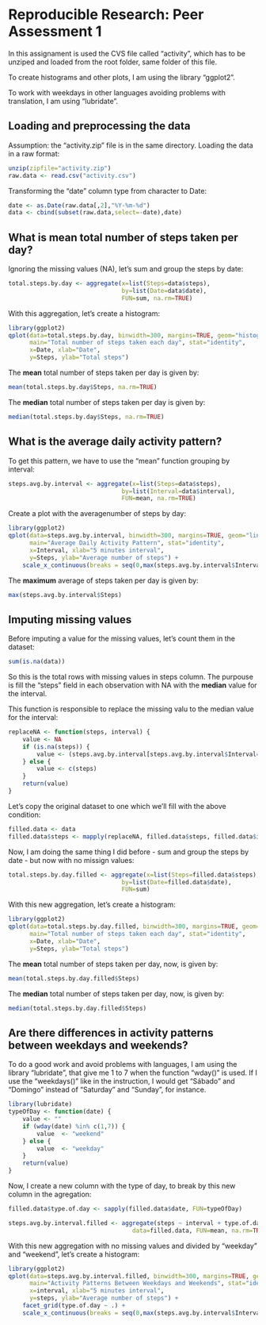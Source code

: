 # Reproducible Research: Peer Assessment 1

In this assignament is used the CVS file called "activity", which has to be
unziped and loaded from the root folder, same folder of this file.

To create histograms and other plots, I am using the library "ggplot2".

To work with weekdays in other languages avoiding problems with translation,
I am using "lubridate".

## Loading and preprocessing the data

Assumption: the "activity.zip" file is in the same directory.
Loading the data in a raw format:
```r
unzip(zipfile="activity.zip")
raw.data <- read.csv("activity.csv")
```

Transforming the "date" column type from character to Date:
```r
date <- as.Date(raw.data[,2],"%Y-%m-%d")
data <- cbind(subset(raw.data,select=-date),date)
```


## What is mean total number of steps taken per day?

Ignoring the missing values (NA), let's sum and group the steps by date:
```r
total.steps.by.day <- aggregate(x=list(Steps=data$steps),
                                by=list(Date=data$date),
                                FUN=sum, na.rm=TRUE)
```

With this aggregation, let's create a histogram:
```r
library(ggplot2)
qplot(data=total.steps.by.day, binwidth=300, margins=TRUE, geom="histogram",
      main="Total number of steps taken each day", stat="identity",
      x=Date, xlab="Date",
      y=Steps, ylab="Total steps")
```

The **mean** total number of steps taken per day is given by:
```r
mean(total.steps.by.day$Steps, na.rm=TRUE)
```

The **median** total number of steps taken per day is given by:
```r
median(total.steps.by.day$Steps, na.rm=TRUE)
```

## What is the average daily activity pattern?

To get this pattern, we have to use the "mean" function grouping by interval:
```r
steps.avg.by.interval <- aggregate(x=list(Steps=data$steps),
                                by=list(Interval=data$interval),
                                FUN=mean, na.rm=TRUE)
```

Create a plot with the averagenumber of steps by day:
```r
library(ggplot2)
qplot(data=steps.avg.by.interval, binwidth=300, margins=TRUE, geom="line",
      main="Average Daily Activity Pattern", stat="identity", 
      x=Interval, xlab="5 minutes interval",
      y=Steps, ylab="Average number of steps") +
    scale_x_continuous(breaks = seq(0,max(steps.avg.by.interval$Interval),100))
```

The **maximum** average of steps taken per day is given by:
```r
max(steps.avg.by.interval$Steps)
```

## Imputing missing values

Before imputing a value for the missing values, let's count them in the dataset:
```r
sum(is.na(data))
```

So this is the total rows with missing values in steps column.
The purpouse is fill the "steps" field in each observation with NA with the
**median** value for the interval.

This function is responsible to replace the missing valu to the median value
for the interval:
```r
replaceNA <- function(steps, interval) {
    value <- NA
    if (is.na(steps)) {
        value <- (steps.avg.by.interval[steps.avg.by.interval$Interval==interval, "Steps"])
    } else {
        value <- c(steps)
    }
    return(value)
}
```

Let's copy the original dataset to one which we'll fill with the above condition:
```r
filled.data <- data
filled.data$steps <- mapply(replaceNA, filled.data$steps, filled.data$interval)
```

Now, I am doing the same thing I did before - sum and group the steps by date -
but now with no missign values:
```r
total.steps.by.day.filled <- aggregate(x=list(Steps=filled.data$steps),
                                by=list(Date=filled.data$date),
                                FUN=sum)
```

With this new aggregation, let's create a histogram:
```r
library(ggplot2)
qplot(data=total.steps.by.day.filled, binwidth=300, margins=TRUE, geom="histogram",
      main="Total number of steps taken each day", stat="identity", 
      x=Date, xlab="Date",
      y=Steps, ylab="Total steps")
```

The **mean** total number of steps taken per day, now, is given by:
```r
mean(total.steps.by.day.filled$Steps)
```

The **median** total number of steps taken per day, now, is given by:
```r
median(total.steps.by.day.filled$Steps)
```

## Are there differences in activity patterns between weekdays and weekends?

To do a good work and avoid problems with languages, I am using the library
"lubridate", that give me 1 to 7 when the function "wday()" is used.
If I use the "weekdays()" like in the instruction, I would get
"Sábado" and "Domingo" instead of "Saturday" and "Sunday", for instance.
```r
library(lubridate)
typeOfDay <- function(date) {
    value <- ""
    if (wday(date) %in% c(1,7)) {
        value  <- "weekend"
    } else {
        value  <- "weekday"
    }
    return(value)
}
```

Now, I create a new column with the type of day, to break by this new column
in the agregation:
```r
filled.data$type.of.day <- sapply(filled.data$date, FUN=typeOfDay)

steps.avg.by.interval.filled <- aggregate(steps ~ interval + type.of.day,
                                   data=filled.data, FUN=mean, na.rm=TRUE)
```

With this new aggregation with no missing values and divided by "weekday" and
"weekend", let's create a histogram:
```r
library(ggplot2)
qplot(data=steps.avg.by.interval.filled, binwidth=300, margins=TRUE, geom="line",
      main="Activity Patterns Between Weekdays and Weekends", stat="identity", 
      x=interval, xlab="5 minutes interval",
      y=steps, ylab="Average number of steps") +
    facet_grid(type.of.day ~ .) + 
    scale_x_continuous(breaks = seq(0,max(steps.avg.by.interval$Interval),100))
```

